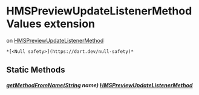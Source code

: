 # HMSPreviewUpdateListenerMethodValues extension

on [HMSPreviewUpdateListenerMethod](../enum_hms_preview_update_listener_method/HMSPreviewUpdateListenerMethod-class)

    *[<Null safety>](https://dart.dev/null-safety)*

## Static Methods

##### [getMethodFromName](../enum_hms_preview_update_listener_method/HMSPreviewUpdateListenerMethodValues/getMethodFromName)([String](https://api.flutter.dev/flutter/dart-core/String-class.html) name) [HMSPreviewUpdateListenerMethod](../enum_hms_preview_update_listener_method/HMSPreviewUpdateListenerMethod-class)
